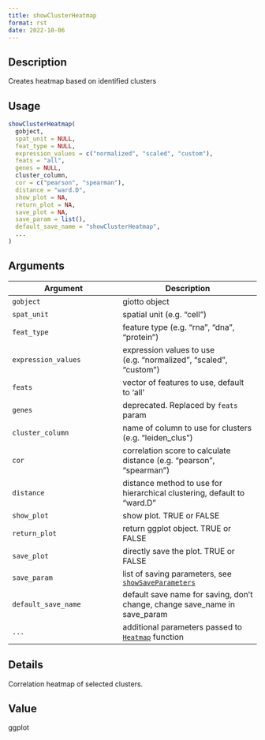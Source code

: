 ```yaml
--- 
title: showClusterHeatmap 
format: rst 
date: 2022-10-06 
--- 
```


## Description

Creates heatmap based on identified clusters


## Usage

```r
showClusterHeatmap(
  gobject,
  spat_unit = NULL,
  feat_type = NULL,
  expression_values = c("normalized", "scaled", "custom"),
  feats = "all",
  genes = NULL,
  cluster_column,
  cor = c("pearson", "spearman"),
  distance = "ward.D",
  show_plot = NA,
  return_plot = NA,
  save_plot = NA,
  save_param = list(),
  default_save_name = "showClusterHeatmap",
  ...
)
```


## Arguments

Argument      |Description
------------- |----------------
`gobject`     |     giotto object
`spat_unit`     |     spatial unit (e.g. "cell")
`feat_type`     |     feature type (e.g. "rna", "dna", "protein")
`expression_values`     |     expression values to use (e.g. "normalized", "scaled", "custom")
`feats`     |     vector of features to use, default to 'all'
`genes`     |     deprecated. Replaced by `feats` param
`cluster_column`     |     name of column to use for clusters (e.g. "leiden_clus")
`cor`     |     correlation score to calculate distance (e.g. "pearson", "spearman")
`distance`     |     distance method to use for hierarchical clustering, default to "ward.D"
`show_plot`     |     show plot. TRUE or FALSE
`return_plot`     |     return ggplot object. TRUE or FALSE
`save_plot`     |     directly save the plot. TRUE or FALSE
`save_param`     |     list of saving parameters, see [`showSaveParameters`](#showsaveparameters)
`default_save_name`     |     default save name for saving, don't change, change save_name in save_param
`...`     |     additional parameters passed to [`Heatmap`](#heatmap) function


## Details

Correlation heatmap of selected clusters.


## Value

ggplot



